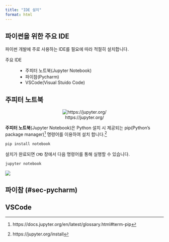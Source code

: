 ```yaml
---
title: "IDE 설치"
format: html
---
```


## 파이썬을 위한 주요 IDE {#sec-python-ide}

파이썬 개발에 주로 사용하는 IDE를 필요에 따라 적절히 설치합니다.

주요 IDE

:   -   주피터 노트북(Jupyter Notebook)
    -   파이참(Pycharm)
    -   VSCode(Visual Stuido Code)

## 주피터 노트북 {#sec-jupyter-notebook}

<center>
![https://jupyter.org/](https://jupyter.org/assets/logos/rectanglelogo-greytext-orangebody-greymoons.svg)
</center>

**주피터 노트북**(Jupyter Notebook)은 Python 설치 시 제공되는 pip(Python's package manager)[^90_install_ide-1] 명령어를 이용하여 설치 합니다.[^90_install_ide-2]

[^90_install_ide-1]:  https://docs.jupyter.org/en/latest/glossary.html#term-pip

[^90_install_ide-2]: https://jupyter.org/install

``` python
pip install notebook
```

설치가 완료되면 `CMD` 창에서 다음 명령어를 통해 실행할 수 있습니다.

``` python
jupyter notebook
```

![](images/jupyter_notebook.png)


## 파이참 (#sec-pycharm)

## VSCode {#sec-vscode}
